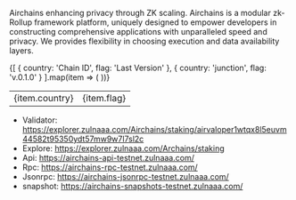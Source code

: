 
<ImageWithText 
  src="/logos/airchains.jpg" 
  alt="arichains logo" 
  text="Airchains" 
/>

Airchains enhancing privacy through ZK scaling. Airchains is a modular zk-Rollup framework platform, uniquely designed to empower developers in constructing comprehensive applications with unparalleled speed and privacy. We provides flexibility in choosing execution and data availability layers.


<table>
  <tbody>
    {[
      { country: 'Chain ID', flag: 'Last Version' },
      { country: 'junction', flag: 'v.0.1.0' }
    ].map(item => (
      <tr key={item.country}>
        <td>{item.country}</td>
        <td>{item.flag}</td>
      </tr>
    ))}
  </tbody>
</table>

- Validator: https://explorer.zulnaaa.com/Airchains/staking/airvaloper1wtqx8l5euvm44582t95350ydt57mw9w7l7sl2c
- Explore: https://explorer.zulnaaa.com/Archains/staking
- Api: https://airchains-api-testnet.zulnaaa.com/
- Rpc: https://airchains-rpc-testnet.zulnaaa.com/
- Jsonrpc: https://airchains-jsonrpc-testnet.zulnaaa.com/
- snapshot: https://airchains-snapshots-testnet.zulnaaa.com/